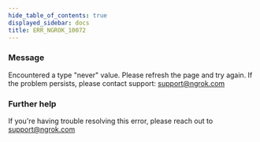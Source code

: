 ```yaml
---
hide_table_of_contents: true
displayed_sidebar: docs
title: ERR_NGROK_10072
---
```


### Message

Encountered a type "never" value. Please refresh the page and try again. If the problem persists, please contact support: support@ngrok.com

<ErrorDetails />

### Further help

If you're having trouble resolving this error, please reach out to [support@ngrok.com](mailto:support@ngrok.com?subject=Help%20with%20ERR_NGROK_10072)
